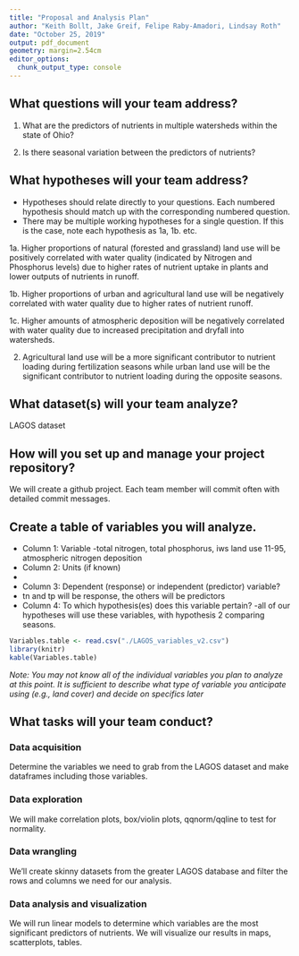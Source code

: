 ```yaml
---
title: "Proposal and Analysis Plan"
author: "Keith Bollt, Jake Greif, Felipe Raby-Amadori, Lindsay Roth"
date: "October 25, 2019"
output: pdf_document
geometry: margin=2.54cm
editor_options: 
  chunk_output_type: console
---
```


## What questions will your team address?

1. What are the predictors of nutrients in multiple watersheds within the state of Ohio?

2. Is there seasonal variation between the predictors of nutrients?

## What hypotheses will your team address? 

* Hypotheses should relate directly to your questions. Each numbered hypothesis should match up with the corresponding numbered question. 
* There may be multiple working hypotheses for a single question. If this is the case, note each hypothesis as 1a, 1b. etc.

1a. Higher proportions of natural (forested and grassland) land use will be positively correlated with water quality (indicated by Nitrogen and Phosphorus levels) due to higher rates of nutrient uptake in plants and lower outputs of nutrients in runoff.

1b. Higher proportions of urban and agricultural land use will be negatively correlated with water quality due to higher rates of nutrient runoff.

1c. Higher amounts of atmospheric deposition will be negatively correlated with water quality due to increased precipitation and dryfall into watersheds.

2. Agricultural land use will be a more significant contributor to nutrient loading during fertilization seasons while urban land use will be the significant contributor to nutrient loading during the opposite seasons. 


## What dataset(s) will your team analyze?
LAGOS dataset


## How will you set up and manage your project repository? 
We will create a github project. Each team member will commit often with detailed commit messages.


## Create a table of variables you will analyze.

* Column 1: Variable
-total nitrogen, total phosphorus, iws land use 11-95, atmospheric nitrogen deposition
* Column 2: Units (if known)
-
* Column 3: Dependent (response) or independent (predictor) variable?
- tn and tp will be response, the others will be predictors
* Column 4: To which hypothesis(es) does this variable pertain?
-all of our hypotheses will use these variables, with hypothesis 2 comparing seasons.

```r
Variables.table <- read.csv("./LAGOS_variables_v2.csv")
library(knitr)
kable(Variables.table)
```

*Note: You may not know all of the individual variables you plan to analyze at this point. It is sufficient to describe what type of variable you anticipate using (e.g., land cover) and decide on specifics later*

## What tasks will your team conduct? 

### Data acquisition

Determine the variables we need to grab from the LAGOS dataset and make dataframes including those variables.

### Data exploration

We will make correlation plots, box/violin plots, qqnorm/qqline to test for normality.

### Data wrangling

We'll create skinny datasets from the greater LAGOS database and filter the rows and columns we need for our analysis.

### Data analysis and visualization

We will run linear models to determine which variables are the most significant predictors of nutrients.  We will visualize our results in maps, scatterplots, tables. 
